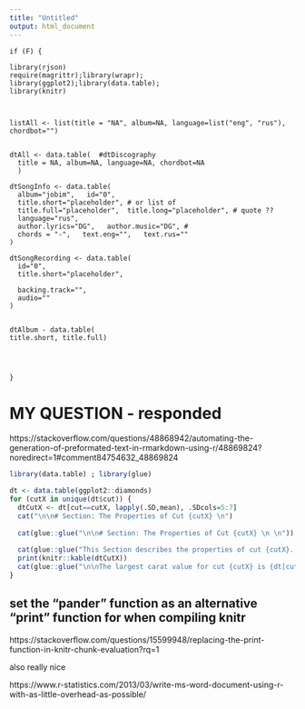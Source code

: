 ```yaml
---
title: "Untitled"
output: html_document
---
```



```
if (F) {

library(rjson)
require(magrittr);library(wrapr); library(ggplot2);library(data.table);
library(knitr)



listAll <- list(title = "NA", album=NA, language=list("eng", "rus"), chordbot="")


dtAll <- data.table(  #dtDiscography
  title = NA, album=NA, language=NA, chordbot=NA
  )

dtSongInfo <- data.table(
  album="jobim",   id="0",
  title.short="placeholder", # or list of
  title.full="placeholder",  title.long="placeholder", # quote ??
  language="rus",
  author.lyrics="DG",   author.music="DG", #
  chords = "-",   text.eng="",   text.rus=""
)

dtSongRecording <- data.table(
  id="0",
  title.short="placeholder",

  backing.track="",
  audio=""
)


dtAlbum - data.table(
title.short, title.full)




}
```




    
# MY QUESTION - responded

https://stackoverflow.com/questions/48868942/automating-the-generation-of-preformated-text-in-rmarkdown-using-r/48869824?noredirect=1#comment84754632_48869824

```r
library(data.table) ; library(glue)

dt <- data.table(ggplot2::diamonds)
for (cutX in unique(dt$cut)) {
  dtCutX <- dt[cut==cutX, lapply(.SD,mean), .SDcols=5:7]
  cat("\n\n# Section: The Properties of Cut {cutX} \n")  
  
  cat(glue::glue("\n\n# Section: The Properties of Cut {cutX} \n \n")) 
    
  cat(glue::glue("This Section describes the properties of cut {cutX}. Table below shows its mean values:\n"))
  print(knitr::kable(dtCutX))
  cat(glue::glue("\n\nThe largest carat value for cut {cutX} is {dt[cut=='Ideal', max(carat)]}\n"))
}
```



<!-- 
#  OTHER RELATED (POSSIBLY)

## Looping through code in knitr and rmarkdown

https://stackoverflow.com/questions/30893358/looping-through-code-in-knitr-and-rmarkdown?rq=1

```
---
output: 
  pdf_document:
    includes:
    classoption: landscape
    geometry: margin=1.75cm
---
```


`r  x1_list <- list(x1_front <- data.frame("col1" = rnorm(10), "col2" = rnorm(10)), x1_back <- data.frame("col1" = rnorm(10), "col2" = rnorm(10))) `
`r  x2_list <- list(x2_front <- data.frame("col1" = rnorm(10), "col2" = rnorm(10)), x2_back <- data.frame("col1" = rnorm(10), "col2" = rnorm(10))) `
`r master_list <- list(x1_list, x2_list) `

`r num <- 1` 

## Name `r num`: First Table

\vspace*{0.5in}

```r
library(xtable)
print(xtable(master_list[[num]][[1]]),type='latex',comment = FALSE,floating=FALSE)

```


\newpage

## Manager `r num`: Second Table

```r

print(xtable(master_list[[num]][[2]]),type='latex',comment = FALSE,floating=FALSE)
```       

\newpage

`r num <- 2` 

## Name `r num`: First Table

\vspace*{0.5in}

```r

print(xtable(master_list[[num]][[1]]),type='latex',comment = FALSE,floating=FALSE)

```

\newpage

## Manager `r num`: Second Table

```r

print(xtable(master_list[[num]][[2]]),type='latex',comment = FALSE,floating=FALSE)
```       


solution is on the page, using two files

## replacing-the-print-function-in-knitr-chunk-evaluation


https://stackoverflow.com/questions/15599948/replacing-the-print-function-in-knitr-chunk-evaluation?rq=1


TEST
====

```r

require(pander)
print <- function(...) pander(..., style = "rmarkdown") # makes sure that everyhing that everyprint will pass through pander

summary(cars)
```


```r
library(knitr)
knit2html("test.rmd") #


http://stackoverflow.com/questions/10646665/how-to-convert-r-markdown-to-html-i-e-what-does-knit-html-do-in-rstudio-0-9
# http://quantifyingmemory.blogspot.co.il/2013/02/reproducible-research-with-r-knitr.html
```

END.

-->


## set the "pander" function as an alternative "print" function for when compiling knitr 

https://stackoverflow.com/questions/15599948/replacing-the-print-function-in-knitr-chunk-evaluation?rq=1

also really nice

https://www.r-statistics.com/2013/03/write-ms-word-document-using-r-with-as-little-overhead-as-possible/




